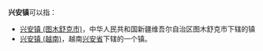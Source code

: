 '''兴安镇'''可以指：
{{PRC admin/disambig|13/01/82/101/000|23/27/23/103/000|45/03/25/100/000}}
* [[兴安镇_(图木舒克市)|兴安镇 (图木舒克市)]]，中华人民共和国新疆维吾尔自治区图木舒克市下辖的镇
*[[兴安镇_(越南)|兴安镇 (越南)]]，越南[[兴安省_(越南)|兴安省]]下辖的一个镇。

{{disambig|cat=三字中国镇名消歧义}}